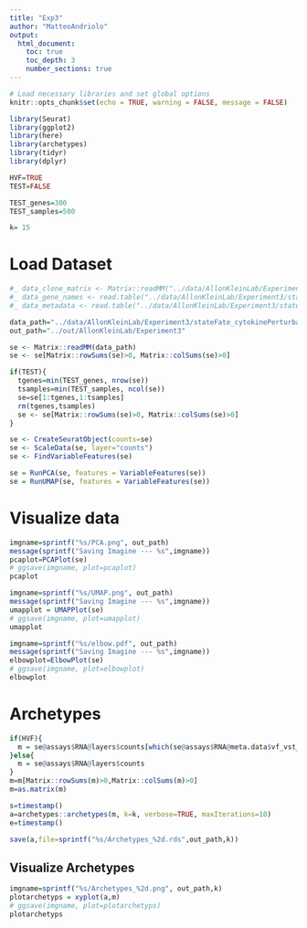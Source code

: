 ```yaml
---
title: "Exp3"
author: "MatteoAndriolo"
output: 
  html_document: 
    toc: true
    toc_depth: 3
    number_sections: true
---
```


```r
# Load necessary libraries and set global options
knitr::opts_chunk$set(echo = TRUE, warning = FALSE, message = FALSE)
```

```r
library(Seurat)
library(ggplot2)
library(here)
library(archetypes)
library(tidyr)
library(dplyr)

HVF=TRUE
TEST=FALSE

TEST_genes=300
TEST_samples=500

k= 15
```

# Load Dataset
```r
#_ data_clone_matrix <- Matrix::readMM("../data/AllonKleinLab/Experiment3/stateFate_cytokinePerturbation_clone_matrix.mtx")
#_ data_gene_names <- read.table("../data/AllonKleinLab/Experiment3/stateFate_cytokinePerturbation_gene_names.txt",sep="\t")
#_ data_metadata <- read.table("../data/AllonKleinLab/Experiment3/stateFate_cytokinePerturbation_metadata.txt",sep="\t")

data_path="../data/AllonKleinLab/Experiment3/stateFate_cytokinePerturbation_normed_counts.mtx"
out_path="../out/AllonKleinLab/Experiment3"

se <- Matrix::readMM(data_path)
se <- se[Matrix::rowSums(se)>0, Matrix::colSums(se)>0]

if(TEST){
  tgenes=min(TEST_genes, nrow(se))
  tsamples=min(TEST_samples, ncol(se))
  se=se[1:tgenes,1:tsamples]
  rm(tgenes,tsamples)
  se <- se[Matrix::rowSums(se)>0, Matrix::colSums(se)>0]
}

se <- CreateSeuratObject(counts=se)
se <- ScaleData(se, layer="counts")
se <- FindVariableFeatures(se)

se = RunPCA(se, features = VariableFeatures(se))
se = RunUMAP(se, features = VariableFeatures(se))
```

# Visualize data
```r
imgname=sprintf("%s/PCA.png", out_path)
message(sprintf("Saving Imagine --- %s",imgname))
pcaplot=PCAPlot(se)
# ggsave(imgname, plot=pcaplot)
pcaplot
```

```r
imgname=sprintf("%s/UMAP.png", out_path)
message(sprintf("Saving Imagine --- %s",imgname))
umapplot = UMAPPlot(se)
# ggsave(imgname, plot=umapplot)
umapplot
```

```r
imgname=sprintf("%s/elbow.pdf", out_path)
message(sprintf("Saving Imagine --- %s",imgname))
elbowplot=ElbowPlot(se)
# ggsave(imgname, plot=elbowplot)
elbowplot
```

# Archetypes
```r
if(HVF){
  m = se@assays$RNA@layers$counts[which(se@assays$RNA@meta.data$vf_vst_counts_rank>0),]
}else{
  m = se@assays$RNA@layers$counts
}
m=m[Matrix::rowSums(m)>0,Matrix::colSums(m)>0]
m=as.matrix(m)

s=timestamp()
a=archetypes::archetypes(m, k=k, verbose=TRUE, maxIterations=10)
e=timestamp()

save(a,file=sprintf("%s/Archetypes_%2d.rds",out_path,k))
```

## Visualize Archetypes
```r
imgname=sprintf("%s/Archetypes_%2d.png", out_path,k)
plotarchetyps = xyplot(a,m)
# ggsave(imgname, plot=plotarchetyps)
plotarchetyps
```
